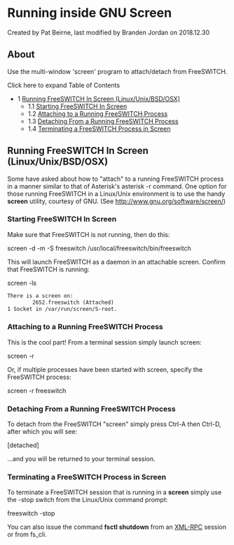 
# Running inside GNU Screen 

 Created by  Pat Beirne, last modified by  Branden Jordan on 2018.12.30

## About

Use the multi-window 'screen' program to attach/detach from FreeSWITCH.

Click here to expand Table of Contents

* 1 [Running FreeSWITCH In Screen (Linux/Unix/BSD/OSX)](#running-freeswitch-in-screen-linuxunixbsdosx)  
   * 1.1 [Starting FreeSWITCH In Screen](#starting-freeswitch-in-screen)  
   * 1.2 [Attaching to a Running FreeSWITCH Process](#attaching-to-a-running-freeswitch-process)  
   * 1.3 [Detaching From a Running FreeSWITCH Process](#detaching-from-a-running-freeswitch-process)  
   * 1.4 [Terminating a FreeSWITCH Process in Screen](#terminating-a-freeswitch-process-in-screen)

## Running FreeSWITCH In Screen (Linux/Unix/BSD/OSX)

Some have asked about how to "attach" to a running FreeSWITCH process in a manner similar to that of Asterisk's asterisk -r command. One option for those running FreeSWITCH in a Linux/Unix environment is to use the handy **screen** utility, courtesy of GNU. (See <http://www.gnu.org/software/screen/>) 

### Starting FreeSWITCH In Screen

Make sure that FreeSWITCH is not running, then do this:

screen -d -m -S freeswitch /usr/local/freeswitch/bin/freeswitch

This will launch FreeSWITCH as a daemon in an attachable screen. Confirm that FreeSWITCH is running:

screen -ls

```xml
There is a screen on:
        2652.freeswitch (Attached)
1 Socket in /var/run/screen/S-root.
```

### Attaching to a Running FreeSWITCH Process

This is the cool part! From a terminal session simply launch screen:

screen -r

Or, if multiple processes have been started with screen, specify the FreeSWITCH process:

screen -r freeswitch

### Detaching From a Running FreeSWITCH Process

To detach from the FreeSWITCH "screen" simply press Ctrl-A then Ctrl-D, after which you will see:

[detached]

...and you will be returned to your terminal session. 

### Terminating a FreeSWITCH Process in Screen

To terminate a FreeSWITCH session that is running in a **screen** simply use the -stop switch from the Linux/Unix command prompt:

freeswitch -stop

You can also issue the command **fsctl shutdown** from an [XML-RPC](../Modules/mod_xml_rpc_1048928.mdx#about) session or from fs\_cli. 


